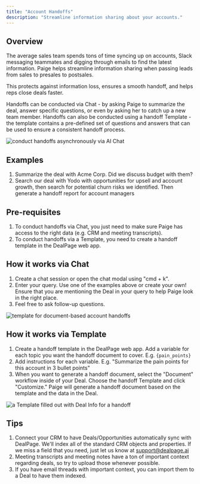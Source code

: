 ```yaml
---
title: "Account Handoffs"
description: "Streamline information sharing about your accounts."
---
```


## Overview

The average sales team spends tons of time syncing up on accounts, Slack messaging teammates and digging through emails to find the latest information. Paige helps streamline information sharing when passing leads from sales to presales to postsales.

This protects against information loss, ensures a smooth handoff, and helps reps close deals faster.

Handoffs can be conducted via Chat - by asking Paige to summarize the deal, answer specific questions, or even by asking her to catch up a new team member.
Handoffs can also be conducted using a handoff Template - the template contains a pre-defined set of questions and answers that can be used to ensure a consistent handoff process.

<img
  src="/images/chat-handoffs.png"
  alt="conduct handoffs asynchronously via AI Chat"
/>

## Examples

1. Summarize the deal with Acme Corp. Did we discuss budget with them?
2. Search our deal with Yodo with opportunities for upsell and account growth, then search for potential churn risks we identified. Then generate a handoff report for account managers

## Pre-requisites

1. To conduct handoffs via Chat, you just need to make sure Paige has access to the right data (e.g. CRM and meeting transcripts).
2. To conduct handoffs via a Template, you need to create a handoff template in the DealPage web app.

## How it works via Chat

1. Create a chat session or open the chat modal using "cmd + k".
2. Enter your query. Use one of the examples above or create your own! Ensure that you are mentioning the Deal in your query to help Paige look in the right place.
3. Feel free to ask follow-up questions.

<img
  src="/images/handoffs-template.png"
  alt="template for document-based account handoffs"
/>

## How it works via Template

1. Create a handoff template in the DealPage web app. Add a variable for each topic you want the handoff document to cover. E.g. `{pain_points}`
2. Add instructions for each variable. E.g. "Summarize the pain points for this account in 3 bullet points"
3. When you want to generate a handoff document, select the "Document" workflow inside of your Deal. Choose the handoff Template and click "Customize." Paige will generate a handoff document based on the template and the data in the Deal.

<img
  src="/images/handoffs-filled.png"
  alt="a Template filled out with Deal Info for a handoff"
/>

## Tips

1. Connect your CRM to have Deals/Opportunities automatically sync with DealPage. We'll index all of the standard CRM objects and properties. If we miss a field that you need, just let us know at support@dealpage.ai
2. Meeting transcripts and meeting notes have a ton of important context regarding deals, so try to upload those whenever possible.
3. If you have email threads with important context, you can import them to a Deal to have them indexed.
